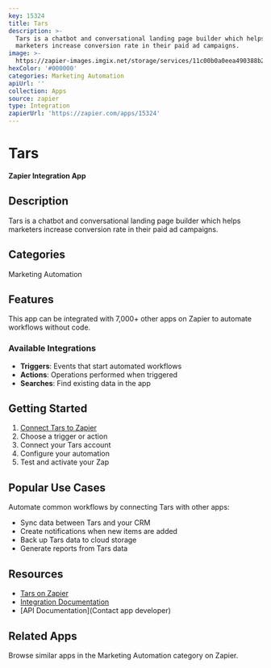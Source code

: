 ```yaml
---
key: 15324
title: Tars
description: >-
  Tars is a chatbot and conversational landing page builder which helps
  marketers increase conversion rate in their paid ad campaigns.
image: >-
  https://zapier-images.imgix.net/storage/services/11c00b0a0eea490388b2b91e0cd24c7b.png?auto=format%2Ccompress&ixlib=python-3.0.0&q=50
hexColor: '#000000'
categories: Marketing Automation
apiUrl: ''
collection: Apps
source: zapier
type: Integration
zapierUrl: 'https://zapier.com/apps/15324'
---
```

# Tars

**Zapier Integration App**

## Description

Tars is a chatbot and conversational landing page builder which helps marketers increase conversion rate in their paid ad campaigns.

## Categories

Marketing Automation

## Features

This app can be integrated with 7,000+ other apps on Zapier to automate workflows without code.

### Available Integrations

- **Triggers**: Events that start automated workflows
- **Actions**: Operations performed when triggered
- **Searches**: Find existing data in the app

## Getting Started

1. [Connect Tars to Zapier](https://zapier.com/apps/15324)
2. Choose a trigger or action
3. Connect your Tars account
4. Configure your automation
5. Test and activate your Zap

## Popular Use Cases

Automate common workflows by connecting Tars with other apps:

- Sync data between Tars and your CRM
- Create notifications when new items are added
- Back up Tars data to cloud storage
- Generate reports from Tars data

## Resources

- [Tars on Zapier](https://zapier.com/apps/15324)
- [Integration Documentation](https://zapier.com/apps/15324/integrations)
- [API Documentation](Contact app developer)

## Related Apps

Browse similar apps in the Marketing Automation category on Zapier.
